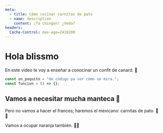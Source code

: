 ```yaml
---
meta:
  - title: Cómo cocinar carnitas de pato
  - name: description
    content: ¡Ta chingón! ¿Veda?
headers:
  Cache-Control: max-age=2419200
---
```



# Hola blissmo

En este video te voy a enseñar a conocinar
un confit de canard. 🦆

<Subscriber />

<div className="rounded-2xl overflow-hidden my-6">

```js
const un_poquito = "de código pa ver cómo se mira.";
const funcion = () => {};
```

</div>

## Vamos a necesitar mucha manteca 🐖

Pero no vamos a hacer el frances; haremos el mexicano: carnitas de pato. 🐖🦆

Vamos a ocupar naranja también. 🍊😰
